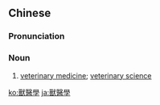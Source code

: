 {{also|兽医学}}
==Chinese==
{{zh-forms|s=兽医学|type=21}}

===Pronunciation===
{{zh-pron
|m=shòuyīxué
|c=sau3 ji1 hok6
|cat=n
}}

===Noun===
{{zh-noun}}

# [[veterinary medicine]]; [[veterinary science]]

[[ko:獸醫學]]
[[ja:獸醫學]]